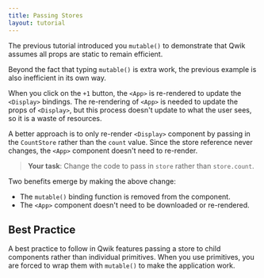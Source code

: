 ```yaml
---
title: Passing Stores
layout: tutorial
---
```


The previous tutorial introduced you `mutable()` to demonstrate that Qwik assumes all props are static to remain efficient.

Beyond the fact that typing `mutable()` is extra work, the previous example is also inefficient in its own way.

When you click on the `+1` button, the `<App>` is re-rendered to update the `<Display>` bindings. The re-rendering of `<App>` is needed to update the props of `<Display>`, but this process doesn't update to what the user sees, so it is a waste of resources.

A better approach is to only re-render `<Display>` component by passing in the `CountStore` rather than the `count` value. Since the  store reference never changes, the `<App>` component doesn't need to re-render.

> **Your task**: Change the code to pass in `store` rather than `store.count`.

Two benefits emerge by making the above change:

- The `mutable()` binding function is removed from the component.
- The `<App>` component doesn't need to be downloaded or re-rendered.

## Best Practice

A best practice to follow in Qwik features passing a store to child components rather than individual primitives. When you use primitives, you are forced to wrap them with `mutable()` to make the application work.
